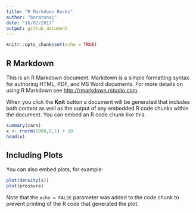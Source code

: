 ```yaml
---
title: "R Markdown Rocks"
author: "boratonaj"
date: "16/02/2017"
output: github_document
---
```


```r
knitr::opts_chunk$set(echo = TRUE)
```

## R Markdown

This is an R Markdown document. Markdown is a simple formatting syntax for authoring HTML, PDF, and MS Word documents. For more details on using R Markdown see <http://rmarkdown.rstudio.com>.

When you click the **Knit** button a document will be generated that includes both content as well as the output of any embedded R code chunks within the document. You can embed an R code chunk like this:

```r
summary(cars)
x <- rnorm(1000,0,1) + 10
head(x)
```

## Including Plots

You can also embed plots, for example:

```r
plot(density(x))
plot(pressure)
```

Note that the `echo = FALSE` parameter was added to the code chunk to prevent printing of the R code that generated the plot.
